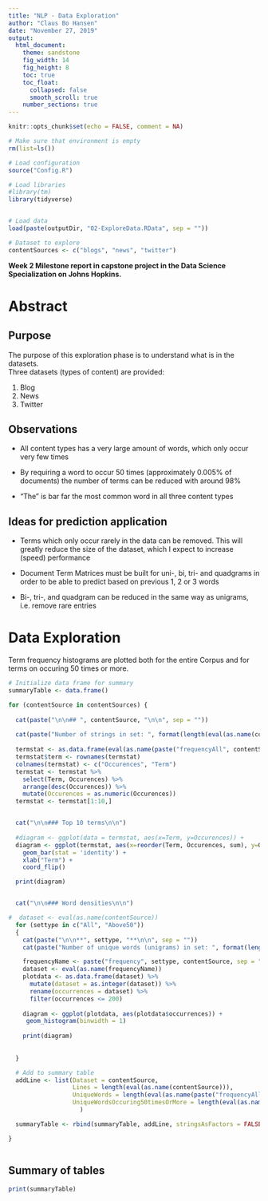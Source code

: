 ```yaml
---
title: "NLP - Data Exploration"
author: "Claus Bo Hansen"
date: "November 27, 2019"
output:
  html_document:
    theme: sandstone
    fig_width: 14
    fig_height: 8
    toc: true
    toc_float:
      collapsed: false
      smooth_scroll: true
    number_sections: true
---
```



```r
knitr::opts_chunk$set(echo = FALSE, comment = NA)

# Make sure that environment is empty
rm(list=ls())

# Load configuration
source("Config.R")

# Load libraries
#library(tm)
library(tidyverse)


# Load data
load(paste(outputDir, "02-ExploreData.RData", sep = ""))

# Dataset to explore
contentSources <- c("blogs", "news", "twitter")


```


**Week 2 Milestone report in capstone project in the Data Science Specialization on Johns Hopkins.**


# Abstract

## Purpose
The purpose of this exploration phase is to understand what is in the datasets.  
Three datasets (types of content) are provided:

1. Blog
2. News
3. Twitter

## Observations

* All content types has a very large amount of words, which only occur very few times

* By requiring a word to occur 50 times (approximately 0.005% of documents) the number of terms can be reduced with around 98%

* "The" is bar far the most common word in all three content types


## Ideas for prediction application
* Terms which only occur rarely in the data can be removed. This will greatly reduce the size of the dataset, which I expect to increase (speed) performance

* Document Term Matrices must be built for uni-, bi, tri- and quadgrams in order to be able to predict based on previous 1, 2 or 3 words

* Bi-, tri-, and quadgram can be reduced in the same way as unigrams, i.e. remove rare entries



# Data Exploration

Term frequency histograms are plotted both for the entire Corpus and for terms on occuring 50 times or more.


```r

# Initialize data frame for summary
summaryTable <- data.frame()

for (contentSource in contentSources) {
  
  cat(paste("\n\n## ", contentSource, "\n\n", sep = ""))
  
  cat(paste("Number of strings in set: ", format(length(eval(as.name(contentSource))), big.mark = ","), "\n\n", sep = ""))
  
  termstat <- as.data.frame(eval(as.name(paste("frequencyAll", contentSource, sep = ""))))
  termstat$term <- rownames(termstat)
  colnames(termstat) <- c("Occurences", "Term")
  termstat <- termstat %>%
    select(Term, Occurences) %>%
    arrange(desc(Occurences)) %>%
    mutate(Occurences = as.numeric(Occurences))
  termstat <- termstat[1:10,]


  cat("\n\n### Top 10 terms\n\n")
  
  #diagram <- ggplot(data = termstat, aes(x=Term, y=Occurences)) +
  diagram <- ggplot(termstat, aes(x=reorder(Term, Occurences, sum), y=Occurences)) +
    geom_bar(stat = 'identity') +
    xlab("Term") +
    coord_flip()

  print(diagram)


  cat("\n\n### Word densities\n\n")

#  dataset <- eval(as.name(contentSource))
  for (settype in c("All", "Above50"))
  {
    cat(paste("\n\n**", settype, "**\n\n", sep = ""))
    cat(paste("Number of unique words (unigrams) in set: ", format(length(eval(as.name(paste("frequency", settype, contentSource, sep = "")))), big.mark = ","), "\n\n", sep = ""))

    frequencyName <- paste("frequency", settype, contentSource, sep = "")
    dataset <- eval(as.name(frequencyName))
    plotdata <- as.data.frame(dataset) %>%
      mutate(dataset = as.integer(dataset)) %>%
      rename(occurrences = dataset) %>%
      filter(occurrences <= 200)
    
    diagram <- ggplot(plotdata, aes(plotdata$occurrences)) +
     geom_histogram(binwidth = 1)
    
    print(diagram)
    
    
  }

  # Add to summary table
  addLine <- list(Dataset = contentSource,
                  Lines = length(eval(as.name(contentSource))),
                  UniqueWords = length(eval(as.name(paste("frequencyAll", contentSource, sep = "")))),
                  UniqueWordsOccuring50timesOrMore = length(eval(as.name(paste("frequencyAbove50", contentSource, sep = ""))))
                    )

  summaryTable <- rbind(summaryTable, addLine, stringsAsFactors = FALSE)

}



```


## Summary of tables

```r
print(summaryTable)

```
